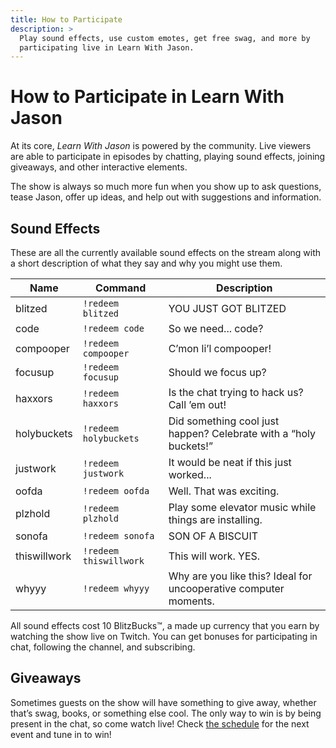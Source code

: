 ```yaml
---
title: How to Participate
description: >
  Play sound effects, use custom emotes, get free swag, and more by
  participating live in Learn With Jason.
---
```


# How to Participate in Learn With Jason

At its core, _Learn With Jason_ is powered by the community. Live viewers are able to participate in episodes by chatting, playing sound effects, joining giveaways, and other interactive elements.

The show is always so much more fun when you show up to ask questions, tease Jason, offer up ideas, and help out with suggestions and information.

## Sound Effects

These are all the currently available sound effects on the stream along with a short description of what they say and why you might use them.

| Name         | Command                | Description                                                      |
| ------------ | ---------------------- | ---------------------------------------------------------------- |
| blitzed      | `!redeem blitzed`      | YOU JUST GOT BLITZED                                             |
| code         | `!redeem code`         | So we need... code?                                              |
| compooper    | `!redeem compooper`    | C’mon li’l compooper!                                            |
| focusup      | `!redeem focusup`      | Should we focus up?                                              |
| haxxors      | `!redeem haxxors`      | Is the chat trying to hack us? Call ’em out!                     |
| holybuckets  | `!redeem holybuckets`  | Did something cool just happen? Celebrate with a “holy buckets!” |
| justwork     | `!redeem justwork`     | It would be neat if this just worked...                          |
| oofda        | `!redeem oofda`        | Well. That was exciting.                                         |
| plzhold      | `!redeem plzhold`      | Play some elevator music while things are installing.            |
| sonofa       | `!redeem sonofa`       | SON OF A BISCUIT                                                 |
| thiswillwork | `!redeem thiswillwork` | This will work. YES.                                             |
| whyyy        | `!redeem whyyy`        | Why are you like this? Ideal for uncooperative computer moments. |

All sound effects cost 10 BlitzBucks™, a made up currency that you earn by watching the show live on Twitch. You can get bonuses for participating in chat, following the channel, and subscribing.

## Giveaways

Sometimes guests on the show will have something to give away, whether that’s swag, books, or something else cool. The only way to win is by being present in the chat, so come watch live! Check [the schedule](/schedule) for the next event and tune in to win!
